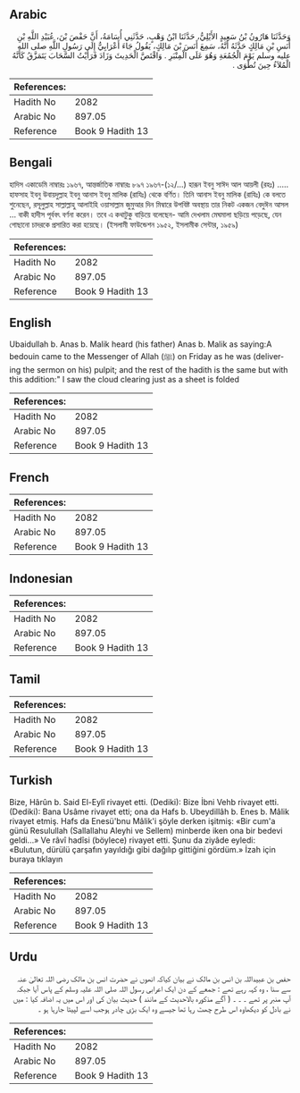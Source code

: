 ## Arabic


<div dir="rtl" lang="ar" style={{fontSize:'larger',backgroundColor:'#f8f9fa',padding:20}}>
وَحَدَّثَنَا هَارُونُ بْنُ سَعِيدٍ الأَيْلِيُّ، حَدَّثَنَا ابْنُ وَهْبٍ، حَدَّثَنِي أُسَامَةُ، أَنَّ حَفْصَ بْنَ، عُبَيْدِ اللَّهِ بْنِ أَنَسِ بْنِ مَالِكٍ حَدَّثَهُ أَنَّهُ، سَمِعَ أَنَسَ بْنَ مَالِكٍ، يَقُولُ جَاءَ أَعْرَابِيٌّ إِلَى رَسُولِ اللَّهِ صلى الله عليه وسلم يَوْمَ الْجُمُعَةِ وَهُوَ عَلَى الْمِنْبَرِ ‏.‏ وَاقْتَصَّ الْحَدِيثَ وَزَادَ فَرَأَيْتُ السَّحَابَ يَتَمَزَّقُ كَأَنَّهُ الْمُلاَءُ حِينَ تُطْوَى ‏.‏
</div>
<div style={{backgroundColor:'#f8f9fa',padding:20, marginBottom: 10}}><table> <thead> <tr> <th>References:</th> <th></th> </tr> </thead> <tbody><tr><td>Hadith No</td><td>2082</td></tr><tr><td>Arabic No</td><td>897.05</td></tr><tr><td>Reference</td><td>Book 9 Hadith 13</td></tr></tbody></table></div>

## Bengali


<div dir="ltr" lang="bn" style={{fontSize:'larger',backgroundColor:'#f8f9fa',padding:20}}>
হাদিস একাডেমি নাম্বারঃ ১৯৬৭, আন্তর্জাতিক নাম্বারঃ ৮৯৭ ১৯৬৭-(১২/...) হারূন ইবনু সাঈদ আল আয়লী (রহঃ) ..... হাফসাহ ইবনু উবায়দুল্লাহ ইবনু আনাস ইবনু মালিক (রাযিঃ) থেকে বর্ণিত। তিনি আনাস ইবনু মালিক (রাযিঃ) কে বলতে শুনেছেন, রসূলুল্লাহ সাল্লাল্লাহু আলাইহি ওয়াসাল্লাম জুমুআর দিন মিম্বারে উপবিষ্ট অবস্থায় তার নিকট একজন বেদুঈন আসল ... বাকী হাদীস পূর্ববৎ বর্ণনা করেন। তবে এ কথাটুকু বাড়িয়ে বলেছেন- আমি দেখলাম মেঘমালা ছড়িয়ে পড়েছে, যেন গোছানো চাদরকে প্রসারিত করা হয়েছে। (ইসলামী ফাউন্ডেশন ১৯৫২, ইসলামীক সেন্টার, ১৯৫৯)
</div>
<div style={{backgroundColor:'#f8f9fa',padding:20, marginBottom: 10}}><table> <thead> <tr> <th>References:</th> <th></th> </tr> </thead> <tbody><tr><td>Hadith No</td><td>2082</td></tr><tr><td>Arabic No</td><td>897.05</td></tr><tr><td>Reference</td><td>Book 9 Hadith 13</td></tr></tbody></table></div>

## English


<div dir="ltr" lang="en" style={{fontSize:'larger',backgroundColor:'#f8f9fa',padding:20}}>
Ubaidullah b. Anas b. Malik heard (his father) Anas b. Malik as saying:A bedouin came to the Messenger of Allah (ﷺ) on Friday as he was (delivering the sermon on his) pulpit; and the rest of the hadith is the same but with this addition:" I saw the cloud clearing just as a sheet is folded
</div>
<div style={{backgroundColor:'#f8f9fa',padding:20, marginBottom: 10}}><table> <thead> <tr> <th>References:</th> <th></th> </tr> </thead> <tbody><tr><td>Hadith No</td><td>2082</td></tr><tr><td>Arabic No</td><td>897.05</td></tr><tr><td>Reference</td><td>Book 9 Hadith 13</td></tr></tbody></table></div>

## French


<div dir="ltr" lang="fr" style={{fontSize:'larger',backgroundColor:'#f8f9fa',padding:20}}>

</div>
<div style={{backgroundColor:'#f8f9fa',padding:20, marginBottom: 10}}><table> <thead> <tr> <th>References:</th> <th></th> </tr> </thead> <tbody><tr><td>Hadith No</td><td>2082</td></tr><tr><td>Arabic No</td><td>897.05</td></tr><tr><td>Reference</td><td>Book 9 Hadith 13</td></tr></tbody></table></div>

## Indonesian


<div dir="ltr" lang="id" style={{fontSize:'larger',backgroundColor:'#f8f9fa',padding:20}}>

</div>
<div style={{backgroundColor:'#f8f9fa',padding:20, marginBottom: 10}}><table> <thead> <tr> <th>References:</th> <th></th> </tr> </thead> <tbody><tr><td>Hadith No</td><td>2082</td></tr><tr><td>Arabic No</td><td>897.05</td></tr><tr><td>Reference</td><td>Book 9 Hadith 13</td></tr></tbody></table></div>

## Tamil


<div dir="ltr" lang="ta" style={{fontSize:'larger',backgroundColor:'#f8f9fa',padding:20}}>

</div>
<div style={{backgroundColor:'#f8f9fa',padding:20, marginBottom: 10}}><table> <thead> <tr> <th>References:</th> <th></th> </tr> </thead> <tbody><tr><td>Hadith No</td><td>2082</td></tr><tr><td>Arabic No</td><td>897.05</td></tr><tr><td>Reference</td><td>Book 9 Hadith 13</td></tr></tbody></table></div>

## Turkish


<div dir="ltr" lang="tr" style={{fontSize:'larger',backgroundColor:'#f8f9fa',padding:20}}>
Bize, Hârûn b. Said El-Eylî rivayet etti. (Dediki): Bize İbni Vehb rivayet etti. (Dediki): Bana Usâme rivayet etti; ona da Hafs b. Ubeydillâh b. Enes b. Mâlik rivayet etmiş. Hafs da Enesü'bnu Mâlik'i şöyle derken işitmiş: «Bir cum'a günü Resulullah (Sallallahu Aleyhi ve Sellem) minberde iken ona bir bedevi geldi...» Ve râvî hadîsi (böylece) rivayet etti. Şunu da ziyâde eyledi: «Bulutun, dürülü çarşafın yayıldığı gibi dağılıp gittiğini gördüm.» İzah için buraya tıklayın
</div>
<div style={{backgroundColor:'#f8f9fa',padding:20, marginBottom: 10}}><table> <thead> <tr> <th>References:</th> <th></th> </tr> </thead> <tbody><tr><td>Hadith No</td><td>2082</td></tr><tr><td>Arabic No</td><td>897.05</td></tr><tr><td>Reference</td><td>Book 9 Hadith 13</td></tr></tbody></table></div>

## Urdu


<div dir="rtl" lang="ur" style={{fontSize:'larger',backgroundColor:'#f8f9fa',padding:20}}>
حفص بن عبیداللہ بن انس بن مالک نے بیان کیاکہ انھوں نے حضرت انس بن مالک رضی اللہ تعالیٰ عنہ سے سنا ، وہ کہہ رہے تھے : جمعے کے دن ایک اعرابی رسول اللہ صلی اللہ علیہ وسلم کے پاس آیا جبکہ آپ منبر پر تھے ۔ ۔ ۔ ( آگے مذکورہ بالاحدیث کے مانند ) حدیث بیان کی اور اس میں یہ اضافہ کیا : میں نے بادل کو دیکھاوہ اس طرح چھٹ رہا تھا جیسے وہ ایک بڑی چادر ہوجب اسے لپیٹا جارہا ہو ۔
</div>
<div style={{backgroundColor:'#f8f9fa',padding:20, marginBottom: 10}}><table> <thead> <tr> <th>References:</th> <th></th> </tr> </thead> <tbody><tr><td>Hadith No</td><td>2082</td></tr><tr><td>Arabic No</td><td>897.05</td></tr><tr><td>Reference</td><td>Book 9 Hadith 13</td></tr></tbody></table></div>
